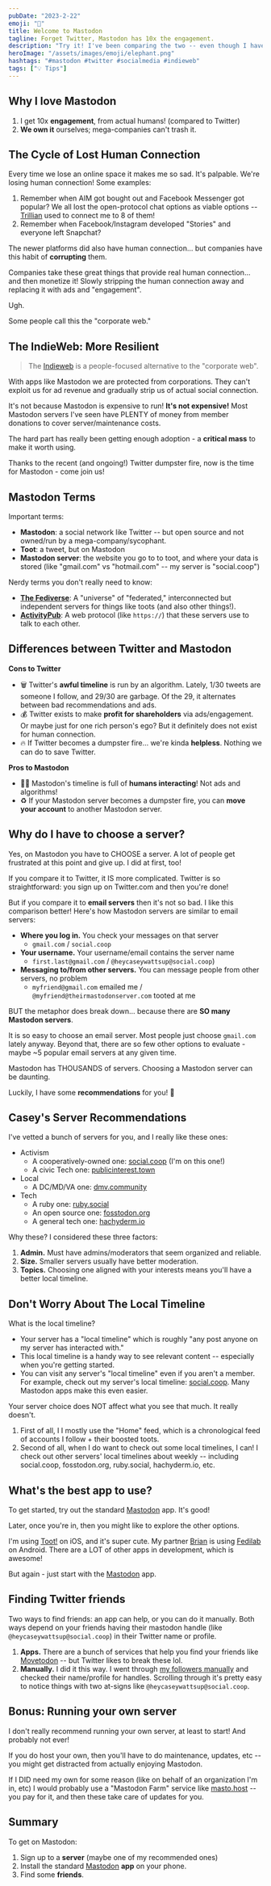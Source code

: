 ```yaml
---
pubDate: "2023-2-22"
emoji: "🐘"
title: Welcome to Mastodon
tagline: Forget Twitter, Mastodon has 10x the engagement.
description: "Try it! I've been comparing the two -- even though I have 1/10 the followers, I have TEN TIMES the engagement on Mastodon. From real humans!!"
heroImage: "/assets/images/emoji/elephant.png"
hashtags: "#mastodon #twitter #socialmedia #indieweb"
tags: ["💡 Tips"]
---
```


## Why I love Mastodon

1. I get 10x **engagement**, from actual humans! (compared to Twitter)
2. **We own it** ourselves; mega-companies can't trash it.

## The Cycle of Lost Human Connection

Every time we lose an online space it makes me so sad. It's palpable. We're losing human connection! Some examples:

1. Remember when AIM got bought out and Facebook Messenger got popular? We all lost the open-protocol chat options as viable options -- [Trillian](https://www.trillian.im/) used to connect me to 8 of them!
2. Remember when Facebook/Instagram developed "Stories" and everyone left Snapchat?

The newer platforms did also have human connection... but companies have this habit of **corrupting** them.

Companies take these great things that provide real human connection... and then monetize it! Slowly stripping the human connection away and replacing it with ads and "engagement".

Ugh.

Some people call this the "corporate web."

## The IndieWeb: More Resilient

> The [Indieweb](https://indieweb.org/) is a people-focused alternative to the "corporate web".

With apps like Mastodon we are protected from corporations. They can't exploit us for ad revenue and gradually strip us of actual social connection.

It's not because Mastodon is expensive to run! **It's not expensive!** Most Mastodon servers I've seen have PLENTY of money from member donations to cover server/maintenance costs.

The hard part has really been getting enough adoption - a **critical mass** to make it worth using.

Thanks to the recent (and ongoing!) Twitter dumpster fire, now is the time for Mastodon - come join us!

## Mastodon Terms

Important terms:

- **Mastodon**: a social network like Twitter -- but open source and not owned/run by a mega-company/sycophant.
- **Toot**: a tweet, but on Mastodon
- **Mastodon server**: the website you go to to toot, and where your data is stored (like "gmail.com" vs "hotmail.com" -- my server is "social.coop")

Nerdy terms you don't really need to know:

- [**The Fediverse**](https://en.wikipedia.org/wiki/Fediverse): A "universe" of "federated," interconnected but independent servers for things like toots (and also other things!).
- [**ActivityPub**](https://en.wikipedia.org/wiki/ActivityPub): A web protocol (like `https://`) that these servers use to talk to each other.

## Differences between Twitter and Mastodon

**Cons to Twitter**

- 🗑️ Twitter's **awful timeline** is run by an algorithm. Lately, 1/30 tweets are someone I follow, and 29/30 are garbage. Of the 29, it alternates between bad recommendations and ads.
- 💰 Twitter exists to make **profit for shareholders** via ads/engagement. Or maybe just for one rich person's ego? But it definitely does not exist for human connection.
- 🔥 If Twitter becomes a dumpster fire... we're kinda **helpless**. Nothing we can do to save Twitter.

**Pros to Mastodon**

- 🙌🏻 Mastodon's timeline is full of **humans interacting**! Not ads and algorithms!
- ♻️ If your Mastodon server becomes a dumpster fire, you can **move your account** to another Mastodon server.

## Why do I have to choose a server?

Yes, on Mastodon you have to CHOOSE a server. A lot of people get frustrated at this point and give up. I did at first, too!

If you compare it to Twitter, it IS more complicated. Twitter is so straightforward: you sign up on Twitter.com and then you're done!

But if you compare it to **email servers** then it's not so bad. I like this comparison better! Here's how Mastodon servers are similar to email servers:

- **Where you log in.** You check your messages on that server
  - `gmail.com` / `social.coop`
- **Your username.** Your username/email contains the server name
  - `first.last@gmail.com` / `@heycaseywattsup@social.coop`)
- **Messaging to/from other servers.** You can message people from other servers, no problem
  - `myfriend@gmail.com` emailed me / `@myfriend@theirmastodonserver.com` tooted at me

BUT the metaphor does break down... because there are **SO many Mastodon servers**.

It is so easy to choose an email server. Most people just choose `gmail.com` lately anyway. Beyond that, there are so few other options to evaluate - maybe ~5 popular email servers at any given time.

Mastodon has THOUSANDS of servers. Choosing a Mastodon server can be daunting.

Luckily, I have some **recommendations** for you! 🎉

## Casey's Server Recommendations

I've vetted a bunch of servers for you, and I really like these ones:

- Activism
  - A cooperatively-owned one: [social.coop](https://social.coop) (I'm on this one!)
  - A civic Tech one: [publicinterest.town](https://publicinterest.town)
- Local
  - A DC/MD/VA one: [dmv.community](https://dmv.community)
- Tech
  - A ruby one: [ruby.social](https://ruby.social)
  - An open source one: [fosstodon.org](https://fosstodon.org)
  - A general tech one: [hachyderm.io](https://hachyderm.io)

Why these? I considered these three factors:

1. **Admin.** Must have admins/moderators that seem organized and reliable.
2. **Size.** Smaller servers usually have better moderation.
3. **Topics.** Choosing one aligned with your interests means you'll have a better local timeline.

## Don't Worry About The Local Timeline

What is the local timeline?

- Your server has a "local timeline" which is roughly "any post anyone on my server has interacted with."
- This local timeline is a handy way to see relevant content -- especially when you're getting started.
- You can visit any server's "local timeline" even if you aren't a member. For example, check out my server's local timeline: [social.coop](https://social.coop). Many Mastodon apps make this even easier.

Your server choice does NOT affect what you see that much. It really doesn't.

1. First of all, I I mostly use the "Home" feed, which is a chronological feed of accounts I follow + their boosted toots.
2. Second of all, when I do want to check out some local timelines, I can! I check out other servers' local timelines about weekly -- including social.coop, fosstodon.org, ruby.social, hachyderm.io, etc.

## What's the best app to use?

To get started, try out the standard [Mastodon](https://joinmastodon.org/apps) app. It's good!

Later, once you're in, then you might like to explore the other options.

I'm using [Toot!](https://apps.apple.com/us/app/toot-for-mastodon/id1229021451) on iOS, and it's super cute. My partner [Brian](https://sketchee.com/) is using [Fedilab](https://fedilab.app/) on Android. There are a LOT of other apps in development, which is awesome!

But again - just start with the [Mastodon](https://joinmastodon.org/apps) app.

## Finding Twitter friends

Two ways to find friends: an app can help, or you can do it manually. Both ways depend on your friends having their mastodon handle (like `@heycaseywattsup@social.coop`) in their Twitter name or profile.

1. **Apps.** There are a bunch of services that help you find your friends like [Movetodon](https://movetodon.org/) -- but Twitter likes to break these lol.
2. **Manually.** I did it this way. I went through [my followers manually](https://twitter.com/heycaseywattsup/following) and checked their name/profile for handles. Scrolling through it's pretty easy to notice things with two at-signs like `@heycaseywattsup@social.coop`.

## Bonus: Running your own server

I don't really recommend running your own server, at least to start! And probably not ever!

If you do host your own, then you'll have to do maintenance, updates, etc -- you might get distracted from actually enjoying Mastodon.

If I DID need my own for some reason (like on behalf of an organization I'm in, etc) I would probably use a "Mastodon Farm" service like [masto.host](https://masto.host/) -- you pay for it, and then these take care of updates for you.

## Summary

To get on Mastodon:

1. Sign up to a **server** (maybe one of my recommended ones)
2. Install the standard [Mastodon](https://joinmastodon.org/apps) **app** on your phone.
3. Find some **friends**.
